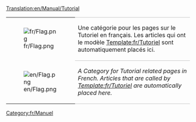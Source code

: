 [[Translation:en/Manual/Tutorial]]

{| 
|- valign="top"
| [[File:fr/Flag.png]]
| style="border-top:1px solid silver; border-bottom:1px solid silver;" |Une catégorie pour les pages sur le Tutoriel en français. Les articles qui ont le modèle [[Template:fr/Tutoriel]] sont automatiquement placés ici.
|- valign="top"
| [[File:en/Flag.png]]
| style="border-bottom:1px solid silver;" |''A Category for Tutorial related pages in French. Articles that are called by [[Template:fr/Tutoriel]] are automatically placed here.''
|}

[[Category:fr/Manuel]]